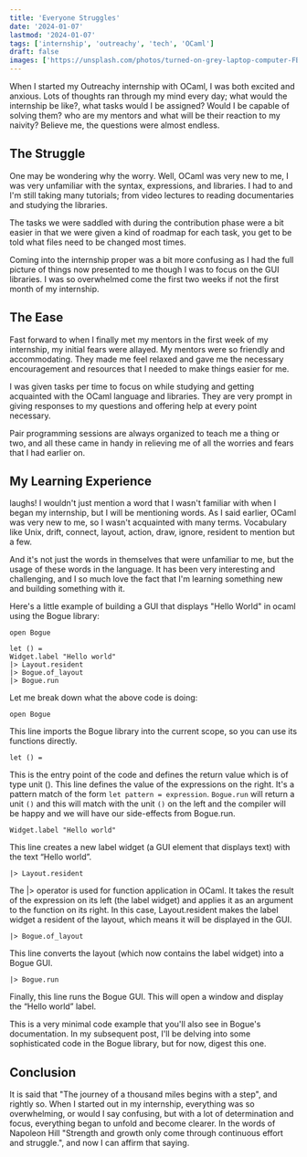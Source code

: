 ```yaml
---
title: 'Everyone Struggles'
date: '2024-01-07'
lastmod: '2024-01-07'
tags: ['internship', 'outreachy', 'tech', 'OCaml']
draft: false
images: ['https://unsplash.com/photos/turned-on-grey-laptop-computer-FBNxmwEVpAc']
---
```


When I started my Outreachy internship with OCaml, I was both excited and anxious. Lots of thoughts ran through my mind every day; what would the internship be like?, what tasks would I be assigned? Would I be capable of solving them? who are my mentors and what will be their reaction to my naivity? Believe me, the questions were almost endless.

## The Struggle

One may be wondering why the worry. Well, OCaml was very new to me, I was very unfamiliar with the syntax, expressions, and libraries. I had to and I'm still taking many tutorials; from video lectures to reading documentaries and studying the libraries. 

The tasks we were saddled with during the contribution phase were a bit easier in that we were given a kind of roadmap for each task, you get to be told what files need to be changed most times.

Coming into the internship proper was a bit more confusing as I had the full picture of things now presented to me though I was to focus on the GUI libraries. I was so overwhelmed come the first two weeks if not the first month of my internship.

## The Ease

Fast forward to when I finally met my mentors in the first week of my internship, my initial fears were allayed. My mentors were so friendly and accommodating. They made me feel relaxed and gave me the necessary encouragement and resources that I needed to make things easier for me. 

I was given tasks per time to focus on while studying and getting acquainted with the OCaml language and libraries. They are very prompt in giving responses to my questions and offering help at every point necessary. 

Pair programming sessions are always organized to teach me a thing or two, and all these came in handy in relieving me of all the worries and fears that I had earlier on. 

## My Learning Experience

laughs! I wouldn't just mention a word that I wasn't familiar with when I began my internship, but I will be mentioning words. As I said earlier, OCaml was very new to me, so I wasn't acquainted with many terms. Vocabulary like Unix, drift, connect, layout, action, draw, ignore, resident to mention but a few. 

And it's not just the words in themselves that were unfamiliar to me, but the usage of these words in the language. It has been very interesting and challenging, and I so much love the fact that I'm learning something new and building something with it. 

Here's a little example of building a GUI that displays "Hello World" in ocaml using the Bogue library:

```
open Bogue

let () =
Widget.label "Hello world"
|> Layout.resident
|> Bogue.of_layout
|> Bogue.run
```
Let me break down what the above code is doing:

```open Bogue```

This line imports the Bogue library into the current scope, so you can use its functions directly.

```let () =```

This is the entry point of the code and defines the return value which is of type unit (). This line defines the value of the expressions on the right. It's a pattern match of the form ```let pattern = expression```. ```Bogue.run``` will return a unit ```()```  and this will match with the unit ```()``` on the left and the compiler will be happy and we will have our side-effects from Bogue.run.

```Widget.label "Hello world"```

This line creates a new label widget (a GUI element that displays text) with the text “Hello world”.

```|> Layout.resident```

The |> operator is used for function application in OCaml. It takes the result of the expression on its left (the label widget) and applies it as an argument to the function on its right. In this case, Layout.resident makes the label widget a resident of the layout, which means it will be displayed in the GUI.

```|> Bogue.of_layout```

This line converts the layout (which now contains the label widget) into a Bogue GUI.

```|> Bogue.run```

Finally, this line runs the Bogue GUI. This will open a window and display the “Hello world” label.

This is a very minimal code example that you'll also see in Bogue's documentation. In my subsequent post, I'll be delving into some sophisticated code in the Bogue library, but for now, digest this one.

## Conclusion

It is said that "The journey of a thousand miles begins with a step", and rightly so. When I started out in my internship, everything was so overwhelming, or would I say confusing, but with a lot of determination and focus, everything began to unfold and become clearer. In the words of Napoleon Hill "Strength and growth only come through continuous effort and struggle.", and now I can affirm that saying. 